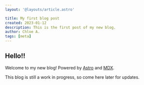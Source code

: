 ```yaml
---
layout: '@layouts/article.astro'

title: My first blog post
created: 2023-01-12
description: This is the first post of my new blog.
author: Chloe A.
tags: [meta]
---
```



## Hello!!

Welcome to my new blog! Powered by [Astro][astro] and [MDX][mdx].

This blog is still a work in progress, so come here later for updates.

[astro]: https://astro.build 'Astro'
[mdx]: https://mdxjs.com 'MDX'
